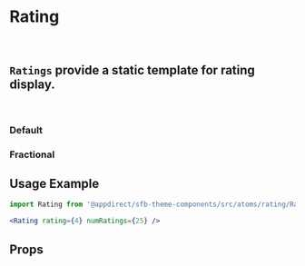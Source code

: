 
<Meta of={RatingStories} />

# Rating

<br />

## `Ratings` provide a static template for rating display.

<br />

### Default

<Canvas>
  <Story of={RatingStories.Default} />
</Canvas>

### Fractional

<Canvas>
  <Story of={RatingStories.Fractional} />
</Canvas>

## Usage Example

```jsx
import Rating from '@appdirect/sfb-theme-components/src/atoms/rating/Rating';

<Rating rating={4} numRatings={25} />
```

## Props

<ArgsTable of={Rating} />
